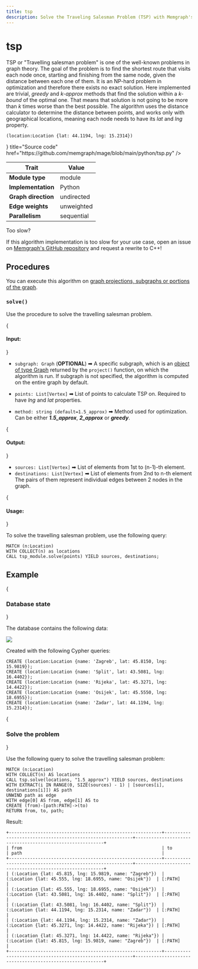 ```yaml
---
title: tsp
description: Solve the Traveling Salesman Problem (TSP) with Memgraph's tsp algorithm. Access detailed documentation and expert guidance to learn how to optimize your route planning and visitation tasks.
---
```



# tsp

TSP or "Travelling salesman problem" is one of the well-known problems in graph
theory. The goal of the problem is to find the shortest route that visits each
node once, starting and finishing from the same node, given the distance between
each one of them. It is an NP-hard problem in optimization and therefore there
exists no exact solution. Here implemented are trivial, *greedy* and *k-approx*
methods that find the solution within a *k-bound* of the optimal one. That means
that solution is not going to be more than *k* times worse than the best
possible. The algorithm uses the distance calculator to determine the distance
between points, and works only with geographical locations, meaning each node
needs to have its *lat* and *lng* property.

```cypher
(location:Location {lat: 44.1194, lng: 15.2314})
```

<Cards>
  <Cards.Card
    icon={<GitHub />}
    title="Source code"
    href="https://github.com/memgraph/mage/blob/main/python/tsp.py"
  />
</Cards>

| Trait               | Value      |
| ------------------- | ---------- |
| **Module type**     | module     |
| **Implementation**  | Python     |
| **Graph direction** | undirected |
| **Edge weights**    | unweighted |
| **Parallelism**     | sequential |

<Callout type="info">

Too slow?

If this algorithm implementation is too slow for your use case, open an issue on
[Memgraph's GitHub repository](https://github.com/memgraph/memgraph/issues) and
request a rewrite to C++!

</Callout>

## Procedures

<Callout type="info">

You can execute this algorithm on [graph projections, subgraphs or portions of
the graph](/advanced-algorithms/run-algorithms#run-procedures-on-subgraph).

</Callout>

### `solve()`

Use the procedure to solve the travelling salesman problem.

{<h4 className="custom-header"> Input: </h4>}

- `subgraph: Graph` (**OPTIONAL**) ➡ A specific subgraph, which is an [object of type Graph](/advanced-algorithms/run-algorithms#run-procedures-on-subgraph) returned by the `project()` function, on which the algorithm is run. 
If subgraph is not specified, the algorithm is computed on the entire graph by default.

- `points: List[Vertex]` ➡ List of points to calculate TSP on. Required to have *lng* and *lat* properties.
- `method: string (default=1.5_approx)` ➡ Method used for optimization. Can be either ***1.5_approx***, ***2_approx*** or ***greedy***.

{<h4 className="custom-header"> Output: </h4>}

- `sources: List[Vertex]` ➡ List of elements from 1st to (n-1)-th element.
- `destinations: List[Vertex]` ➡ List of elements from 2nd to n-th element
The pairs of them represent individual edges between 2 nodes in the graph.

{<h4 className="custom-header"> Usage: </h4>}

To solve the travelling salesman problem, use the following query:

```cypher
MATCH (n:Location)
WITH COLLECT(n) as locations
CALL tsp_module.solve(points) YIELD sources, destinations;
```

## Example

<Steps>

{<h3 className="custom-header"> Database state </h3>} 

The database contains the following data: 

![](/pages/advanced-algorithms/available-algorithms/tsp/tsp-1.png)

Created with the following Cypher queries:

```cypher
CREATE (location:Location {name: 'Zagreb', lat: 45.8150, lng: 15.9819});
CREATE (location:Location {name: 'Split', lat: 43.5081, lng: 16.4402});
CREATE (location:Location {name: 'Rijeka', lat: 45.3271, lng:  14.4422});
CREATE (location:Location {name: 'Osijek', lat: 45.5550, lng: 18.6955});
CREATE (location:Location {name: 'Zadar', lat: 44.1194, lng: 15.2314});
```

{<h3 className="custom-header"> Solve the problem </h3>} 

Use the following query to solve the travelling salesman problem:

```cypher
MATCH (n:Location)
WITH COLLECT(n) AS locations
CALL tsp.solve(locations, "1.5_approx") YIELD sources, destinations
WITH EXTRACT(i IN RANGE(0, SIZE(sources) - 1) | [sources[i], destinations[i]]) AS path
UNWIND path as edge
WITH edge[0] AS from, edge[1] AS to
CREATE (from)-[path:PATH]->(to)
RETURN from, to, path;
```

Result:

```plaintext
+----------------------------------------------------------+----------------------------------------------------------+----------------------------------------------------------+
| from                                                     | to                                                       | path                                                     |
+----------------------------------------------------------+----------------------------------------------------------+----------------------------------------------------------+
| (:Location {lat: 45.815, lng: 15.9819, name: "Zagreb"})  | (:Location {lat: 45.555, lng: 18.6955, name: "Osijek"})  | [:PATH]                                                  |
| (:Location {lat: 45.555, lng: 18.6955, name: "Osijek"})  | (:Location {lat: 43.5081, lng: 16.4402, name: "Split"})  | [:PATH]                                                  |
| (:Location {lat: 43.5081, lng: 16.4402, name: "Split"})  | (:Location {lat: 44.1194, lng: 15.2314, name: "Zadar"})  | [:PATH]                                                  |
| (:Location {lat: 44.1194, lng: 15.2314, name: "Zadar"})  | (:Location {lat: 45.3271, lng: 14.4422, name: "Rijeka"}) | [:PATH]                                                  |
| (:Location {lat: 45.3271, lng: 14.4422, name: "Rijeka"}) | (:Location {lat: 45.815, lng: 15.9819, name: "Zagreb"})  | [:PATH]                                                  |
+----------------------------------------------------------+----------------------------------------------------------+----------------------------------------------------------+
```

</Steps>